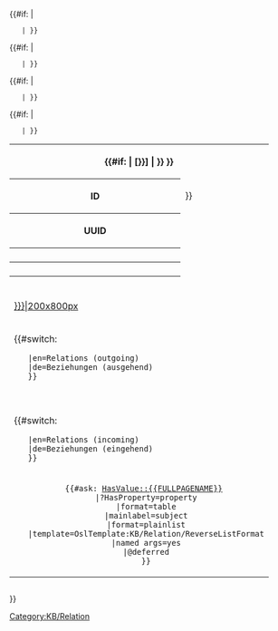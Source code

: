 <table class="info_box">
<tr>
<th class="heading" colspan="2">{{#if: {{{label|}}}|{{{label|}}} [{{{id|{{PAGENAME}}}}}] | {{{id|{{PAGENAME}}}}} }}</th>
</tr>
<tr class="osw-table-details">
<th>ID</th>
<td>{{{id|{{PAGENAMEE}}}}}</td>
</tr>
<tr class="osw-table-details">
<th>UUID</th>
<td>{{{uuid|}}}</td>
</tr>
{{#if: {{{label|}}} | <!-- if label is not empty, show -->
    <tr>
    <th>{{{_label_label|Label}}}</th>
    <td>{{{label|}}}</td>
    </tr>
    |<!-- else show nothing -->}}
{{#if: {{{short_name|}}} | <!-- if short_name is not empty, show -->
    <tr>
    <th>{{{_label_short_name|Short name}}}</th>
    <td>{{{short_name|}}}</td>
    </tr>
    |<!-- else show nothing -->}}
{{#if: {{{name|}}} | <!-- if name is not empty, show -->
    <tr>
    <th>{{{_label_name|Machine compatible name}}}</th>
    <td>{{{name|}}}</td>
    </tr>
    |<!-- else show nothing -->}}
{{#if: {{{image|}}}|<!-- show a row if an image exists -->
    <tr>
    <td class="picture" colspan="2">[[{{{image|}}}|200x800px]]</td>
    </tr>
    |<!-- don't show a row, if there is no image -->}}
<tr>
<td class="subheading" colspan="2">{{#switch:{{USERLANGUAGECODE}}
    |en=Relations (outgoing)
    |de=Beziehungen (ausgehend)
    }}</td>
</tr>
<tr>
<td colspan="2" style="text-align:center">{{{relations|}}}</td>
</tr>
<tr>
<td class="subheading" colspan="2">{{#switch:{{USERLANGUAGECODE}}
    |en=Relations (incoming)
    |de=Beziehungen (eingehend)
    }}</td>
</tr>
<tr>
<td colspan="2" style="text-align:center">
    {{#ask: [[Category:KB/Relation]][[HasValue::{{FULLPAGENAME}}]] 
    |?HasProperty=property
    |format=table
    |mainlabel=subject
    |format=plainlist
    |template=OslTemplate:KB/Relation/ReverseListFormat
    |named args=yes
    |@deferred
    }}</td>
</tr>
</table>

=={{{_label_description| {{#switch:{{USERLANGUAGECODE}}|en=Description|de=Beschreibung}} }}}==
{{{description| {{#switch:{{USERLANGUAGECODE}}|en=No description found |de=Keine Beschreibung vorhanden}}}}}

{{{extensions|}}}
